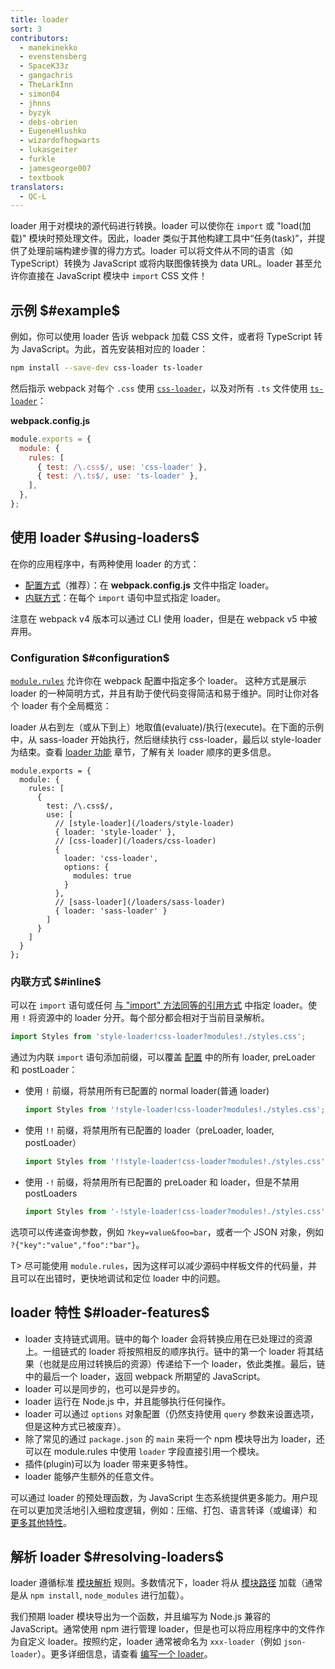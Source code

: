 ```yaml
---
title: loader
sort: 3
contributors:
  - manekinekko
  - evenstensberg
  - SpaceK33z
  - gangachris
  - TheLarkInn
  - simon04
  - jhnns
  - byzyk
  - debs-obrien
  - EugeneHlushko
  - wizardofhogwarts
  - lukasgeiter
  - furkle
  - jamesgeorge007
  - textbook
translators:
  - QC-L
---
```


loader 用于对模块的源代码进行转换。loader 可以使你在 `import` 或 "load(加载)" 模块时预处理文件。因此，loader 类似于其他构建工具中“任务(task)”，并提供了处理前端构建步骤的得力方式。loader 可以将文件从不同的语言（如 TypeScript）转换为 JavaScript 或将内联图像转换为 data URL。loader 甚至允许你直接在 JavaScript 模块中 `import` CSS 文件！

## 示例 $#example$

例如，你可以使用 loader 告诉 webpack 加载 CSS 文件，或者将 TypeScript 转为 JavaScript。为此，首先安装相对应的 loader：

```bash
npm install --save-dev css-loader ts-loader
```

然后指示 webpack 对每个 `.css` 使用 [`css-loader`](/loaders/css-loader)，以及对所有 `.ts` 文件使用 [`ts-loader`](https://github.com/TypeStrong/ts-loader)：

**webpack.config.js**

```js
module.exports = {
  module: {
    rules: [
      { test: /\.css$/, use: 'css-loader' },
      { test: /\.ts$/, use: 'ts-loader' },
    ],
  },
};
```

## 使用 loader $#using-loaders$

在你的应用程序中，有两种使用 loader 的方式：

- [配置方式](#configuration)（推荐）：在 **webpack.config.js** 文件中指定 loader。
- [内联方式](#inline)：在每个 `import` 语句中显式指定 loader。

注意在 webpack v4 版本可以通过 CLI 使用 loader，但是在 webpack v5 中被弃用。

### Configuration $#configuration$

[`module.rules`](/configuration/module/#modulerules) 允许你在 webpack 配置中指定多个 loader。
这种方式是展示 loader 的一种简明方式，并且有助于使代码变得简洁和易于维护。同时让你对各个 loader 有个全局概览：

loader 从右到左（或从下到上）地取值(evaluate)/执行(execute)。在下面的示例中，从 sass-loader 开始执行，然后继续执行 css-loader，最后以 style-loader 为结束。查看 [loader 功能](/concepts/loaders/#loader-features) 章节，了解有关 loader 顺序的更多信息。

```js-with-links
module.exports = {
  module: {
    rules: [
      {
        test: /\.css$/,
        use: [
          // [style-loader](/loaders/style-loader)
          { loader: 'style-loader' },
          // [css-loader](/loaders/css-loader)
          {
            loader: 'css-loader',
            options: {
              modules: true
            }
          },
          // [sass-loader](/loaders/sass-loader)
          { loader: 'sass-loader' }
        ]
      }
    ]
  }
};
```

### 内联方式 $#inline$

可以在 `import` 语句或任何 [与 "import" 方法同等的引用方式](/api/module-methods) 中指定 loader。使用 `!` 将资源中的 loader 分开。每个部分都会相对于当前目录解析。

```js
import Styles from 'style-loader!css-loader?modules!./styles.css';
```

通过为内联 `import` 语句添加前缀，可以覆盖 [配置](/configuration) 中的所有 loader, preLoader 和 postLoader：

- 使用 `!` 前缀，将禁用所有已配置的 normal loader(普通 loader)

  ```js
  import Styles from '!style-loader!css-loader?modules!./styles.css';
  ```

- 使用 `!!` 前缀，将禁用所有已配置的 loader（preLoader, loader, postLoader）

  ```js
  import Styles from '!!style-loader!css-loader?modules!./styles.css';
  ```

- 使用 `-!` 前缀，将禁用所有已配置的 preLoader 和 loader，但是不禁用 postLoaders

  ```js
  import Styles from '-!style-loader!css-loader?modules!./styles.css';
  ```

选项可以传递查询参数，例如 `?key=value&foo=bar`，或者一个 JSON 对象，例如 `?{"key":"value","foo":"bar"}`。

T> 尽可能使用 `module.rules`，因为这样可以减少源码中样板文件的代码量，并且可以在出错时，更快地调试和定位 loader 中的问题。

## loader 特性 $#loader-features$

- loader 支持链式调用。链中的每个 loader 会将转换应用在已处理过的资源上。一组链式的 loader 将按照相反的顺序执行。链中的第一个 loader 将其结果（也就是应用过转换后的资源）传递给下一个 loader，依此类推。最后，链中的最后一个 loader，返回 webpack 所期望的 JavaScript。
- loader 可以是同步的，也可以是异步的。
- loader 运行在 Node.js 中，并且能够执行任何操作。
- loader 可以通过 `options` 对象配置（仍然支持使用 `query` 参数来设置选项，但是这种方式已被废弃）。
- 除了常见的通过 `package.json` 的 `main` 来将一个 npm 模块导出为 loader，还可以在 module.rules 中使用 `loader` 字段直接引用一个模块。
- 插件(plugin)可以为 loader 带来更多特性。
- loader 能够产生额外的任意文件。

可以通过 loader 的预处理函数，为 JavaScript 生态系统提供更多能力。用户现在可以更加灵活地引入细粒度逻辑，例如：压缩、打包、语言转译（或编译）和 [更多其他特性](/loaders)。

## 解析 loader $#resolving-loaders$

loader 遵循标准 [模块解析](/concepts/module-resolution/) 规则。多数情况下，loader 将从 [模块路径](/concepts/module-resolution/#module-paths) 加载（通常是从 `npm install`, `node_modules` 进行加载）。

我们预期 loader 模块导出为一个函数，并且编写为 Node.js 兼容的 JavaScript。通常使用 npm 进行管理 loader，但是也可以将应用程序中的文件作为自定义 loader。按照约定，loader 通常被命名为 `xxx-loader`（例如 `json-loader`）。更多详细信息，请查看 [编写一个 loader](/contribute/writing-a-loader/)。
